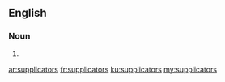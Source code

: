 ==English==

===Noun===
{{head|en|plural}}

# {{plural of|supplicator|lang=en|nocat=1}}

[[ar:supplicators]]
[[fr:supplicators]]
[[ku:supplicators]]
[[my:supplicators]]